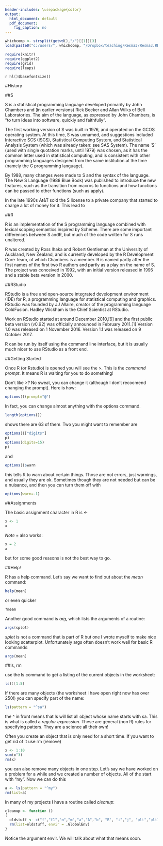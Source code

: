 ---
header-includes: \usepackage{color}
output:
  html_document: default
  pdf_document:
    fig_caption: no
---

```{r, echo=FALSE, warning=FALSE, message=FALSE}
whichcomp <- strsplit(getwd(),"/")[[1]][3]
load(paste0("c:/users/", whichcomp, "/Dropbox/teaching/Resma3/Resma3.RData"))

require(knitr)
require(ggplot2)
require(grid)
require(leaps)
```
`r hl()$basefontsize()`

<style>
table, th, td { text-align:right; }
th, td {padding: 10px;}
</style>

#History

##S

S is a statistical programming language developed primarily by John Chambers and (in earlier versions) Rick Becker and Allan Wilks of Bell Laboratories. The aim of the language, as expressed by John Chambers, is "to turn ideas into software, quickly and faithfully".

The first working version of S was built in 1976, and operated on the GCOS operating system. At this time, S was unnamed, and suggestions included Interactive SCS (ISCS), Statistical Computing System, and Statistical Analysis System (which was already taken: see SAS System). The name 'S' (used with single quotation marks, until 1979) was chosen, as it has the common letter used in statistical computing, and is consistent with other programming languages designed from the same institution at the time (namely the C programming language).

By 1988, many changes were made to S and the syntax of the language. The New S Language (1988 Blue Book) was published to introduce the new features, such as the transition from macros to functions and how functions can be passed to other functions (such as apply).

In the late 1990s At&T sold the S license to a private company that started to charge a lot of money for it. This lead to

##R

R is an implementation of the S programming language combined with lexical scoping semantics inspired by Scheme. There are some important differences between S andR, but much of the code written for S runs unaltered.

R was created by Ross Ihaka and Robert Gentleman at the University of Auckland, New Zealand, and is currently developed by the R Development Core Team, of which Chambers is a member. R is named partly after the first names of the first two R authors and partly as a play on the name of S. The project was conceived in 1992, with an initial version released in 1995 and a stable beta version in 2000.

##RStudio

RStudio is a free and open-source integrated development environment (IDE) for R, a programming language for statistical computing and graphics. RStudio was founded by JJ Allaire, creator of the programming language ColdFusion. Hadley Wickham is the Chief Scientist at RStudio.

Work on RStudio started at around December 2010,[9] and the first public beta version (v0.92) was officially announced in February 2011.[1] Version 1.0 was released on 1 November 2016. Version 1.1 was released on 9 October 2017.

R can be run by itself using the command line interface, but it is usually much nicer to use RStudio as a front end.

##Getting Started

Once R (or Rstudio) is opened you will see the >. This is the *command prompt*. It means R is waiting for you to do something!

Don't like >? No sweat, you can change it (although I don't recoomend changing the prompt). Here is how:

```{r eval=FALSE}
options()(prompt="@")
```

In fact, you can change almost anything with the options command.

```{r}
length(options())
```

shows there are 63 of them. Two you might want to remember are

```{r}
options()["digits"]
pi
options(digits=15)
pi
```

and

```{r}
options()$warn
```

this tells R to warn about certain things. Those are not errors, just warnings, and usually they are ok. Sometimes though they are not needed but can be a nuisance, and then you can turn them off with

```{r}
options(warn=-1)
```


##Assignments

The basic assignment character in R is <-

```{r}
x <- 1
x
```

*Note* = also works:

```{r}
x = 2
x
```

but for some good reasons is not the best way to go.

##Help!

R has a help command. Let's say we want to find out about the *mean* command:

```{r, eval=FALSE}
help(mean)
```

or even quicker

```{r eval=FALSE}
?mean
```

Another good command is *arg*, which lists the arguments of a routine:

```{r}
args(splot)
```

*splot* is not a command that is part of R but one I wrote myself to make nice looking scatterplot. Unfortunately args often doesn't work well for basic R commands:

```{r}
args(mean)
```

##ls, rm

use the ls command to get a listing of the current objects in the worksheet:

```{r}
ls()[1:5]
```

If there are many objects (the worksheet I have open right now has over 250!) you can specify part of the name:

```{r}
ls(pattern = "^sa")
```

the ^ in front means that ls will list all object whose name starts with sa. This is what is called a *regular expression*. These are general (non R) rules for specifying patters. They are a science all their own! 

Often you create an object that is only need for a short time. If you want to get rid of it use rm (remove)

```{r}
x <- 1:10
sum(x^3)
rm(x)
```

you can also remove many objects in one step. Let's say we have worked on a problem for a while and we created a number of objects. All of the start with "my". Now we can do this

```{r eval=FALSE}
a <- ls(pattern = "^my")
rm(list=a)
```

In many of my projects I have a routine called *cleanup*:

```{r}
cleanup <- function () 
{
  oldstuff <- c("f","f1","n","m","a","A","b", "B", "i","j", "plt","plt1","plt2","x","xx","y","z", "xy")
  rm(list=oldstuff, envir = .GlobalEnv)
}
```

Notice the argument envir. We will talk about what that means soon.
